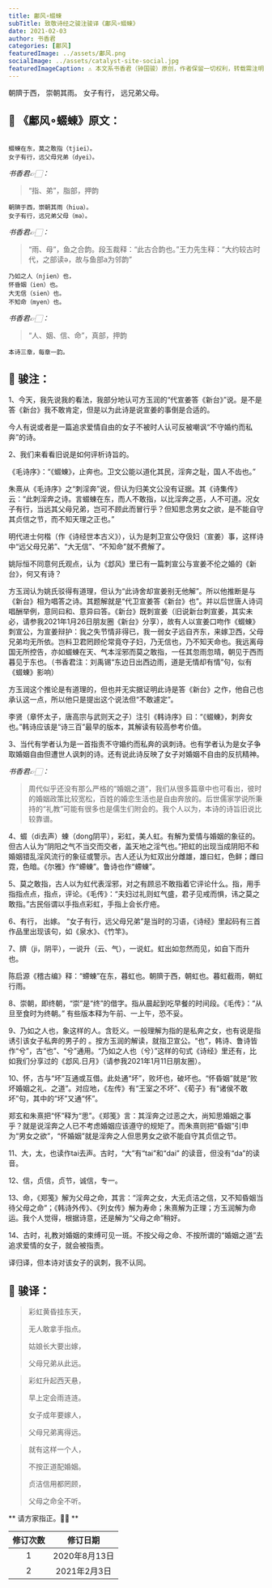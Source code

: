```yaml
---
title: 鄘风∘蝃蝀
subTitle: 致敬诗经之骏注骏译《鄘风∘蝃蝀》 
date: 2021-02-03 
author: 书香君
categories: [鄘风]
featuredImage: ../assets/鄘风.png
socialImage: ../assets/catalyst-site-social.jpg
featuredImageCaption: ⚠️️ 本文系书香君（钟国骏）原创，作者保留一切权利，转载需注明出处。
---
```


朝隮于西，
崇朝其雨。
女子有行，
远兄弟父母。

## 🌼 《鄘风∘蝃蝀》原文：
```

蝃蝀在东，莫之敢指（tjiei）。
女子有行，远父母兄弟（dyei）。

```
*书香君👉🏻：* 

> “指、弟”，脂部，押韵

```
朝隮于西，崇朝其雨（hiua）。
女子有行，远兄弟父母（mə）。

```
*书香君👉🏻：* 

> “雨、母”，鱼之合韵。段玉裁释：“此古合韵也。”王力先生释：“大约较古时代，之部读ə，故与鱼部a为邻韵”

```
乃如之人（njien）也，
怀昏姻（ien）也。
大无信（sien）也。
不知命（myen）也。

```
*书香君👉🏻：* 

> “人、姻、信、命”，真部，押韵

```
本诗三章，每章一韵。

```
## 🍁️ 骏注：

1、今天，我先说我的看法，我部分地认可方玉润的“代宣姜答《新台》”说。是不是答《新台》我不敢肯定，但是以为此诗是说宣姜的事倒是合适的。

今人有说或者是一篇追求爱情自由的女子不被时人认可反被嘲讽“不守婚约而私奔”的诗。

2、我们来看看旧说是如何评析诗旨的。

《毛诗序》：“《蝃蝀》，止奔也。卫文公能以道化其民，淫奔之耻，国人不齿也。”

朱熹从《毛诗序》之“刺淫奔”说，但认为归美文公没有证据。其《诗集传》云：“此刺淫奔之诗。言蝃蝀在东，而人不敢指，以比淫奔之恶，人不可道。况女子有行，当远其父母兄弟，岂可不顾此而冒行乎？但知思念男女之欲，是不能自守其贞信之节，而不知天理之正也。”

明代进士何楷（作《诗经世本古义》），认为是刺卫宣公夺伋妇（宣姜）事，这样诗中“远父母兄弟”、“大无信”、“不知命”就不费解了。

姚际恒不同意何氏观点，认为《邶风》里已有一篇刺宣公与宣姜不伦之婚的《新台》，何又有诗？

方玉润认为姚氏驳得有道理，但认为“此诗舍却宣姜别无他解”。所以他推断是与《新台》相为唱答之诗。其题解就是“代卫宣姜答《新台》也”。并以后世唐人诗词唱酬举例，意同曰和、意异曰答。《新台》既刺宣姜（旧说新台刺宣姜，其实未必，请参我2021年1月26日朋友圈《新台》分享），故有人以宣姜口吻作《蝃蝀》刺宣公，为宣姜辩护：我之失节情非得已，我一弱女子远自齐东，来嫁卫西，父母兄弟均无所依。岂料卫君罔顾伦常竟夺子妇，乃无信也，乃不知天命也。我远离母国无所控告，亦如蝃蝀在天、气本淫邪而莫之敢指，一任其忽雨忽晴，朝见于西而暮见于东也。（书香君注：刘禹锡“东边日出西边雨，道是无情却有情”句，似有《蝃蝀》影响）

方玉润这个推论是有道理的，但也并无实据证明此诗是答《新台》之作，他自己也承认这一点，所以他只是提出这个说法但“不敢遽定”。

李贤（章怀太子，唐高宗与武则天之子）注引《韩诗序》曰：“《蝃蝀》，刺奔女也。”韩诗应该是“诗三百”最早的版本，其解读有较高参考价值。

3、当代有学者认为是一首指责不守婚约而私奔的讽刺诗。也有学者认为是女子争取婚姻自由但遭世人讽刺的诗。还有说此诗反映了女子对婚姻不自由的反抗精神。

*书香君👉🏻：* 

> 周代似乎还没有那么严格的“婚姻之道”，我们从很多篇章中也可看出，彼时的婚姻政策比较宽松，百姓的婚恋生活也是自由奔放的。后世儒家学说所秉持的“礼教”可能有很多也是儒生们附会的。我个人以为，本诗的诗旨旧说比较靠谱。

4、蝃（di去声）蝀（dong阴平），彩虹，美人虹。有解为爱情与婚姻的象征的。但古人认为“阴阳之气不当交而交者，盖天地之淫气也。”把虹的出现当成阴阳不和婚姻错乱淫风流行的象征或警示。古人还认为虹双出分雌雄，雄曰虹，色鲜；雌曰霓，色暗。《尔雅》作“螮蝀”。鲁诗也作“螮蝀”。

5、莫之敢指，古人以为虹代表淫邪，对之有顾忌不敢指着它评论什么。指，用手指指点点，指点，评论。《毛传》：“夫妇过礼则虹气盛，君子见戒而惧，讳之莫之敢指。”古民俗谓以手指点彩虹，手指上会长疔疮。

6、有行， 出嫁。
“女子有行，远父母兄弟”是当时的习语，《诗经》里起码有三首作品里出现该句，如《泉水》、《竹竿》。

7、隮（ji，阴平），一说升（云、气），一说虹。虹出如忽然而见，如自下而升也。

陈启源《稽古编》释：“螮蝀”在东，暮虹也。朝隮于西，朝虹也。暮虹截雨，朝虹行雨。

8、崇朝，即终朝，“崇”是“终”的借字。指从晨起到吃早餐的时间段。《毛传》：“从旦至食时为终朝。”
有些版本释为午前、一上午，恐不妥。

9、乃如之人也，象这样的人。含贬义。一般理解为指的是私奔之女，也有说是指诱引该女子私奔的男子的 。按方玉润的解读，就指卫宣公。“也”，韩诗、鲁诗皆作“兮”，古“也”、“兮”通用。“乃如之人也（兮）”这样的句式《诗经》里还有，比如我们分享过的《邶风.日月》（请参我2021年1月11日朋友圈）。

10、怀，古与“坏”互通或互借。此处通“坏”，败坏也，破坏也。“怀昏姻”就是“败坏婚姻之礼、之道”。对应地，《左传》有“王室之不坏”、《荀子》有“诸侯不敢坏”句，其中的“坏”又通“怀”。

郑玄和朱熹把“怀”释为“思”。《郑笺》言：其淫奔之过恶之大，尚知思婚姻之事乎？就是说淫奔之人已不考虑婚姻应该遵守的规矩了。而朱熹则把“昏姻”引申为“男女之欲”，“怀婚姻”就是淫奔之人但思男女之欲不能自守其贞信之节。

11、大，太，也读作tai去声。古时，“大”有“tai”和“dai”
的读音，但没有“da”的读音。

12、信，贞信，贞节，诚信，专一。

13、命，《郑笺》解为父母之命，其言：“淫奔之女，大无贞洁之信，又不知昏姻当待父母之命”；《韩诗外传》、《列女传》解为寿命；朱熹解为正理；方玉润解为命运。我个人觉得，根据诗意，还是解为“父母之命”稍好。

14、古时，礼教对婚姻的束缚可见一斑。不按父母之命、不按所谓的“婚姻之道”去追求爱情的女子，就会被指责。

译归译，但本诗对该女子的讽刺，我不认同。

## 🍁️ 骏译：

> 彩虹黄昏挂东天，
> 
> 无人敢拿手指点。
> 
> 姑娘长大要出嫁，
> 
> 父母兄弟从此远。

> 彩虹升起西天悬，
> 
> 早上定会雨涟涟。
> 
> 女子成年要嫁人，
> 
> 父母兄弟离得远。

> 就有这样一个人，
> 
> 不按正道配婚姻。
> 
> 贞洁信用都罔顾，
> 
> 父母之命全不听。

** 请方家指正。🙏🏻 **

| 修订次数      | 修订日期 | 
|   :----: |    :----:   | 
| 1    | 2020年8月13日       | 
| 2    | 2021年2月3日       | 
